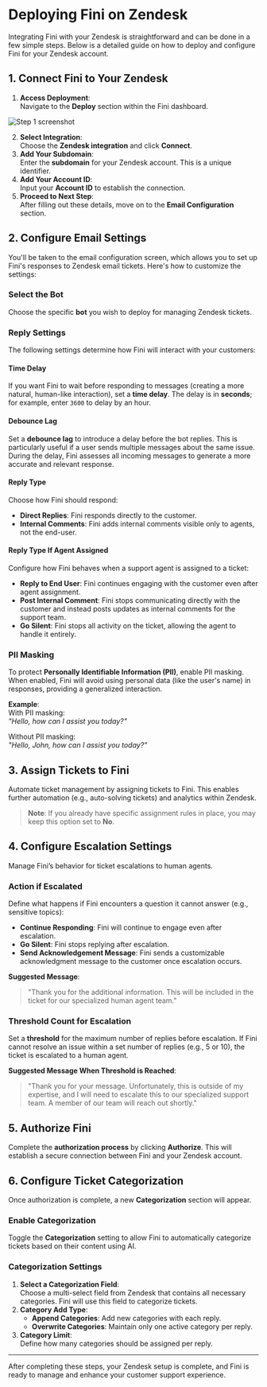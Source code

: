 # Deploying Fini on Zendesk

Integrating Fini with your Zendesk is straightforward and can be done in a few simple steps. Below is a detailed guide on how to deploy and configure Fini for your Zendesk account.

## 1. Connect Fini to Your Zendesk

1. **Access Deployment**:  
   Navigate to the **Deploy** section within the Fini dashboard.

![Step 1 screenshot](https://images.tango.us/workflows/84a9add0-371f-4cc3-88f0-f43ec757a886/steps/f6068eae-2aaf-4099-9970-c992ab59f9c0/141b5883-c20c-49b6-b7b9-4388ca6366b9.png?crop=focalpoint&fit=crop&fp-x=0.4090&fp-y=0.4102&fp-z=1.2229&w=1200&blend-align=bottom&blend-mode=normal&blend-x=0&blend-w=1200&blend64=aHR0cHM6Ly9pbWFnZXMudGFuZ28udXMvc3RhdGljL21hZGUtd2l0aC10YW5nby13YXRlcm1hcmstdjIucG5n&mark-x=13&mark-y=340&m64=aHR0cHM6Ly9pbWFnZXMudGFuZ28udXMvc3RhdGljL2JsYW5rLnBuZz9tYXNrPWNvcm5lcnMmYm9yZGVyPTYlMkNGRjc0NDImdz0yMjAmaD00OCZmaXQ9Y3JvcCZjb3JuZXItcmFkaXVzPTEw)

2. **Select Integration**:  
   Choose the **Zendesk integration** and click **Connect**.
3. **Add Your Subdomain**:  
   Enter the **subdomain** for your Zendesk account. This is a unique identifier.
4. **Add Your Account ID**:  
   Input your **Account ID** to establish the connection.
5. **Proceed to Next Step**:  
   After filling out these details, move on to the **Email Configuration** section.

## 2. Configure Email Settings

You'll be taken to the email configuration screen, which allows you to set up Fini's responses to Zendesk email tickets. Here's how to customize the settings:

### **Select the Bot**

Choose the specific **bot** you wish to deploy for managing Zendesk tickets.

### **Reply Settings**

The following settings determine how Fini will interact with your customers:

#### **Time Delay**  
If you want Fini to wait before responding to messages (creating a more natural, human-like interaction), set a **time delay**. The delay is in **seconds**; for example, enter `3600` to delay by an hour.

#### **Debounce Lag**  
Set a **debounce lag** to introduce a delay before the bot replies. This is particularly useful if a user sends multiple messages about the same issue. During the delay, Fini assesses all incoming messages to generate a more accurate and relevant response.

#### **Reply Type**  
Choose how Fini should respond:
- **Direct Replies**: Fini responds directly to the customer.
- **Internal Comments**: Fini adds internal comments visible only to agents, not the end-user.

#### **Reply Type If Agent Assigned**  
Configure how Fini behaves when a support agent is assigned to a ticket:
- **Reply to End User**: Fini continues engaging with the customer even after agent assignment.
- **Post Internal Comment**: Fini stops communicating directly with the customer and instead posts updates as internal comments for the support team.
- **Go Silent**: Fini stops all activity on the ticket, allowing the agent to handle it entirely.

### **PII Masking**  
To protect **Personally Identifiable Information (PII)**, enable PII masking. When enabled, Fini will avoid using personal data (like the user's name) in responses, providing a generalized interaction.

**Example**:  
With PII masking:  
*"Hello, how can I assist you today?"*

Without PII masking:  
*"Hello, John, how can I assist you today?"*

## 3. Assign Tickets to Fini

Automate ticket management by assigning tickets to Fini. This enables further automation (e.g., auto-solving tickets) and analytics within Zendesk.

> **Note**: If you already have specific assignment rules in place, you may keep this option set to **No**.

## 4. Configure Escalation Settings

Manage Fini’s behavior for ticket escalations to human agents.

### **Action if Escalated**  
Define what happens if Fini encounters a question it cannot answer (e.g., sensitive topics):
- **Continue Responding**: Fini will continue to engage even after escalation.
- **Go Silent**: Fini stops replying after escalation.
- **Send Acknowledgement Message**: Fini sends a customizable acknowledgment message to the customer once escalation occurs.

**Suggested Message**:  
> "Thank you for the additional information. This will be included in the ticket for our specialized human agent team."

### **Threshold Count for Escalation**  
Set a **threshold** for the maximum number of replies before escalation. If Fini cannot resolve an issue within a set number of replies (e.g., 5 or 10), the ticket is escalated to a human agent.

**Suggested Message When Threshold is Reached**:  
> "Thank you for your message. Unfortunately, this is outside of my expertise, and I will need to escalate this to our specialized support team. A member of our team will reach out shortly."

## 5. Authorize Fini

Complete the **authorization process** by clicking **Authorize**. This will establish a secure connection between Fini and your Zendesk account.

## 6. Configure Ticket Categorization

Once authorization is complete, a new **Categorization** section will appear.

### **Enable Categorization**  
Toggle the **Categorization** setting to allow Fini to automatically categorize tickets based on their content using AI.

### **Categorization Settings**  
1. **Select a Categorization Field**:  
   Choose a multi-select field from Zendesk that contains all necessary categories. Fini will use this field to categorize tickets.
2. **Category Add Type**:  
   - **Append Categories**: Add new categories with each reply.
   - **Overwrite Categories**: Maintain only one active category per reply.
3. **Category Limit**:  
   Define how many categories should be assigned per reply.

---

After completing these steps, your Zendesk setup is complete, and Fini is ready to manage and enhance your customer support experience.
